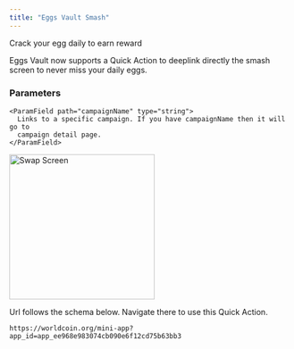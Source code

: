 ```yaml
---
title: "Eggs Vault Smash"
---
```


Crack your egg daily to earn reward

Eggs Vault now supports a Quick Action to deeplink directly the smash screen to never miss your daily eggs.

<div className="flex justify-between items-start">
  <div className="flex-1">
    <h3>Parameters</h3>

    <ParamField path="campaignName" type="string">
      Links to a specific campaign. If you have campaignName then it will go to
      campaign detail page.
    </ParamField>

  </div>
  <div className="ml-5">
    <img
      src="/images/docs/mini-apps/quick-actions/eggs-vault-qa.png"
      alt="Swap Screen"
      className="m-auto block"
      width="260"
      style={{ maxWidth: "260px", height: "auto" }}
    />
  </div>
</div>

Url follows the schema below. Navigate there to use this Quick Action.

```
https://worldcoin.org/mini-app?app_id=app_ee968e983074cb090e6f12cd75b63bb3
```
